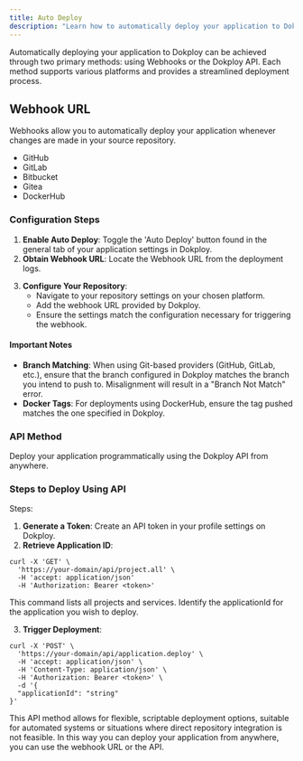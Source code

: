 ```yaml
---
title: Auto Deploy
description: "Learn how to automatically deploy your application to Dokploy."
---
```


Automatically deploying your application to Dokploy can be achieved through two primary methods: using Webhooks or the Dokploy API. Each method supports various platforms and provides a streamlined deployment process.

## Webhook URL

Webhooks allow you to automatically deploy your application whenever changes are made in your source repository.

-   GitHub
-   GitLab
-   Bitbucket
-   Gitea
-   DockerHub

### Configuration Steps

1. **Enable Auto Deploy**: Toggle the 'Auto Deploy' button found in the general tab of your application settings in Dokploy.
2. **Obtain Webhook URL**: Locate the Webhook URL from the deployment logs.


<ImageZoom src="/assets/webhook-url.png" alt="Webhook URL" width={1000} height={500} />


3. **Configure Your Repository**:
   - Navigate to your repository settings on your chosen platform.
   - Add the webhook URL provided by Dokploy.
   - Ensure the settings match the configuration necessary for triggering the webhook.


<ImageZoom src="/assets/webhook-github.png" alt="Webhook URL" width={1000} height={500} />


#### Important Notes

- **Branch Matching**: When using Git-based providers (GitHub, GitLab, etc.), ensure that the branch configured in Dokploy matches the branch you intend to push to. Misalignment will result in a "Branch Not Match" error.
- **Docker Tags**: For deployments using DockerHub, ensure the tag pushed matches the one specified in Dokploy.


### API Method

Deploy your application programmatically using the Dokploy API from anywhere.

### Steps to Deploy Using API

Steps:

1. **Generate a Token**: Create an API token in your profile settings on Dokploy.
2. **Retrieve Application ID**:
```http
curl -X 'GET' \
  'https://your-domain/api/project.all' \
  -H 'accept: application/json'
  -H 'Authorization: Bearer <token>'
```
This command lists all projects and services. Identify the applicationId for the application you wish to deploy.

3. **Trigger Deployment**:
```http
curl -X 'POST' \
  'https://your-domain/api/application.deploy' \
  -H 'accept: application/json' \
  -H 'Content-Type: application/json' \
  -H 'Authorization: Bearer <token>' \
  -d '{
  "applicationId": "string"
}'
```
This API method allows for flexible, scriptable deployment options, suitable for automated systems or situations where direct repository integration is not feasible.
In this way you can deploy your application from anywhere, you can use the webhook URL or the API.